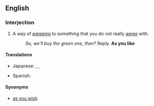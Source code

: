 ==English==

===Interjection===
{{en-interj|head=[[as]] [[you]] [[like]]}}

# A way of [[agreeing]] to something that you do not really [[agree]] with.
#: ''So, we'll buy the green one, then?'' Reply. '''As you like'''

====Translations====
{{trans-top|way of agreeing}}
* Japanese: {{t|ja|どうぞお好きな様に|tr=どうぞおすきなように, dōzo o-suki-na yōni|sc=Jpan}} {{qualifier|formally}}, {{t|ja|どうぞご勝手に|tr=どうぞごかってに, dōzo go-katte-ni|sc=Jpan}} {{qualifier|politely}}, {{t|ja|好きにすれば|tr=すきにすれば, suki-ni sureba|sc=Jpan}} {{qualifier|arrogantly}}
{{trans-mid}}
* Spanish: {{t|es|como quieras}}
{{trans-bottom}}

====Synonyms====
* [[as you wish]]